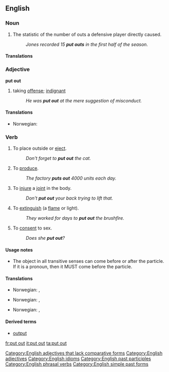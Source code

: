 ==English==

===Noun===
{{rfc-xphrase|Noun phrase}}
{{en-noun|sg=[[put]] [[out]]}}

# {{baseball}} The statistic of the number of outs a defensive player directly caused.
#: ''Jones recorded 15 '''put outs''' in the first half of the season.''

====Translations====
{{trans-top|a baseball statistic}}
{{trans-mid}}
{{trans-bottom}}

===Adjective===
'''put out'''

# taking [[offense]]; [[indignant]]
#: ''He was '''put out''' at the mere suggestion of misconduct.''

====Translations====
{{trans-top|taking offense}}
*Norwegian: {{t-|no|satt ut}}
{{trans-mid}}
{{trans-bottom}}

===Verb===
{{en-verb| inf=to [[put]] [[out]] | '''[[puts out]]'''| '''[[putting out]]''' | put out}}

# {{transitive}}To place outside or [[eject]].
#: ''Don't forget to '''put out''' the cat.''
# {{transitive}}To [[produce]].
#:''The factory '''puts out''' 4000 units each day.''
# {{transitive}}To [[injure]] a [[joint]] in the body.
#: ''Don't '''put out''' your back trying to lift that.''
# {{transitive}}To [[extinguish]] (a [[flame]] or light).
#: ''They worked for days to '''put out''' the brushfire.''
# {{slang}}{{intransitive}} To [[consent]] to sex.
#: ''Does she '''put out'''?''

====Usage notes====
*The object in all transitive senses can come before or after the particle. If it is a pronoun, then it MUST come before the particle.

====Translations====
{{trans-top|to place outside or eject}}
*Norwegian: {{t-|no|sette ut}}, {{t-|no|slippe ut}}
{{trans-mid}}
{{trans-bottom}}
{{trans-top|to produce}}
*Norwegian: {{t-|no|lage}}, {{t-|no|produsere}}
{{trans-mid}}
{{trans-bottom}}
{{trans-top|to injure a joint in the body}}
{{trans-mid}}
{{trans-bottom}}
{{trans-top|to extinguish}}
*Norwegian: {{t-|no|slokke}}, {{t-|no|slukke}}
{{trans-mid}}
{{trans-bottom}}
{{trans-top|to consent to sex}}
{{trans-mid}}
{{trans-bottom}}

====Derived terms====
*[[output]]

[[Category:English adjectives that lack comparative forms]]
[[Category:English adjectives]]
[[Category:English idioms]]
[[Category:English past participles]]
[[Category:English phrasal verbs]]
[[Category:English simple past forms]]

[[fr:put out]]
[[it:put out]]
[[ta:put out]]
